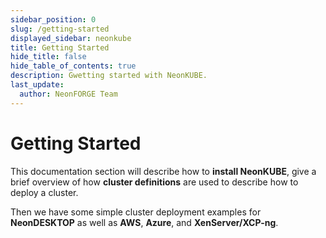```yaml
---
sidebar_position: 0
slug: /getting-started
displayed_sidebar: neonkube
title: Getting Started
hide_title: false
hide_table_of_contents: true
description: Gwetting started with NeonKUBE.
last_update:
  author: NeonFORGE Team
---
```



# Getting Started

This documentation section will describe how to **install NeonKUBE**, give a
brief overview of how **cluster definitions** are used to describe how to deploy
a cluster.

Then we have some simple cluster deployment examples for **NeonDESKTOP** as well
as **AWS**, **Azure**, and **XenServer/XCP-ng**.
